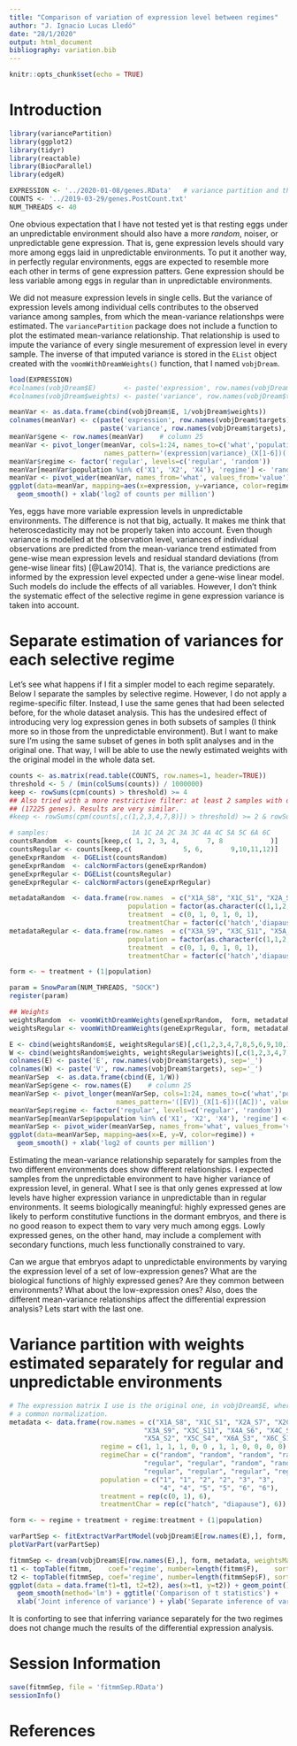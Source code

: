 ```yaml
---
title: "Comparison of variation of expression level between regimes"
author: "J. Ignacio Lucas Lledó"
date: "28/1/2020"
output: html_document
bibliography: variation.bib
---
```


```r
knitr::opts_chunk$set(echo = TRUE)
```

# Introduction

```r
library(variancePartition)
library(ggplot2)
library(tidyr)
library(reactable)
library(BiocParallel)
library(edgeR)

EXPRESSION <- '../2020-01-08/genes.RData'   # variance partition and the mixed models fitted with dream()
COUNTS <- '../2019-03-29/genes.PostCount.txt'
NUM_THREADS <- 40
```

One obvious expectation that I have not tested yet is that resting eggs under an unpredictable
environment should also have a more *random*, noiser, or unpredictable gene expression. That is,
gene expression levels should vary more among eggs laid in unpredictable environments. To put it
another way, in perfectly regular environments, eggs are expected to resemble more each other in
terms of gene expression patters. Gene expression should be less variable among eggs in regular
than in unpredictable environments.

We did not measure expression levels in single cells. But the variance of expression levels among
individual cells contributes to the observed variance among samples, from which the mean-variance
relationshps were estimated. The `variancePartition` package does not include a function to plot
the estimated mean-variance relationship. That relationship is used to impute the variance of
every single mesurement of expression level in every sample. The inverse of that imputed variance
is stored in the `EList` object created with the `voomWithDreamWeights()` function, that I
named `vobjDream`. 

```r
load(EXPRESSION)
#colnames(vobjDream$E)       <- paste('expression', row.names(vobjDream$targets), sep='_')
#colnames(vobjDream$weights) <- paste('variance', row.names(vobjDream$targets), sep='_')

meanVar <- as.data.frame(cbind(vobjDream$E, 1/vobjDream$weights))
colnames(meanVar) <- c(paste('expression', row.names(vobjDream$targets), sep='_'),
                       paste('variance', row.names(vobjDream$targets), sep='_'))
meanVar$gene <- row.names(meanVar)    # column 25
meanVar <- pivot_longer(meanVar, cols=1:24, names_to=c('what','population','hatching'),
                        names_pattern='(expression|variance)_(X[1-6])([AC])', values_to='value')
meanVar$regime <- factor('regular', levels=c('regular', 'random'))
meanVar[meanVar$population %in% c('X1', 'X2', 'X4'), 'regime'] <- 'random'
meanVar <- pivot_wider(meanVar, names_from='what', values_from='value')
ggplot(data=meanVar, mapping=aes(x=expression, y=variance, color=regime)) +
  geom_smooth() + xlab('log2 of counts per million')
```

Yes, eggs have more variable expression levels in unpredictable environments. The difference
is not that big, actually. It makes me think that heteroscedasticity may not be properly
taken into account. Even though variance is modelled at the observation level, variances of
individual observations are predicted from the mean-variance trend estimated from gene-wise
mean expression levels and residual standard deviations (from gene-wise linear fits)
[@Law2014]. That is, the variance predictions are informed by the expression level expected
under a gene-wise linear model. Such models do include the effects of all variables. However,
I don't think the systematic effect of the selective regime in gene expression variance is
taken into account.

# Separate estimation of variances for each selective regime
Let's see what happens if I fit a simpler model to each regime separately. Below I separate the
samples by selective regime. However, I do not apply a regime-specific filter. Instead, I use the
same genes that had been selected before, for the whole dataset analysis. This has the undesired
effect of introducing very log expression genes in both subsets of samples (I think more so in those
from the unpredictable environment). But I want to make sure I'm using the same subset of genes
in both split analyses and in the original one. That way, I will be able to use the newly estimated
weights with the original model in the whole data set.

```r
counts <- as.matrix(read.table(COUNTS, row.names=1, header=TRUE))
threshold <- 5 / (min(colSums(counts)) / 1000000)
keep <- rowSums(cpm(counts) > threshold) >= 4
## Also tried with a more restrictive filter: at least 2 samples with over-threshold expression levels in each subset
## (17225 genes). Results are very similar.
#keep <- rowSums(cpm(counts[,c(1,2,3,4,7,8)]) > threshold) >= 2 & rowSums(cpm(counts[,c(5,6,9,10,11,12)]) > threshold) >= 2

# samples:                     1A 1C 2A 2C 3A 3C 4A 4C 5A 5C 6A 6C
countsRandom  <- counts[keep,c( 1, 2, 3, 4,       7, 8            )]
countsRegular <- counts[keep,c(             5, 6,       9,10,11,12)]
geneExprRandom  <- DGEList(countsRandom)
geneExprRandom  <- calcNormFactors(geneExprRandom)
geneExprRegular <- DGEList(countsRegular)
geneExprRegular <- calcNormFactors(geneExprRegular)

metadataRandom  <- data.frame(row.names  = c("X1A_S8", "X1C_S1", "X2A_S7", "X2C_S5", "X4A_S6", "X4C_S12"),
                              population = factor(as.character(c(1,1,2,2,3,3)), levels=c('1','2','3')),
                              treatment  = c(0, 1, 0, 1, 0, 1),
                              treatmentChar = factor(c('hatch','diapause','hatch','diapause','hatch','diapause')))
metadataRegular <- data.frame(row.names  = c("X3A_S9", "X3C_S11", "X5A_S2", "X5C_S4", "X6A_S3", "X6C_S10"),
                              population = factor(as.character(c(1,1,2,2,3,3)), levels=c('1','2','3')),
                              treatment  = c(0, 1, 0, 1, 0, 1),
                              treatmentChar = factor(c('hatch','diapause','hatch','diapause','hatch','diapause')))

form <- ~ treatment + (1|population)

param = SnowParam(NUM_THREADS, "SOCK")
register(param)

## Weights
weightsRandom  <- voomWithDreamWeights(geneExprRandom,  form, metadataRandom)
weightsRegular <- voomWithDreamWeights(geneExprRegular, form, metadataRegular)
```

```r
E <- cbind(weightsRandom$E, weightsRegular$E)[,c(1,2,3,4,7,8,5,6,9,10,11,12)]
W <- cbind(weightsRandom$weights, weightsRegular$weights)[,c(1,2,3,4,7,8,5,6,9,10,11,12)]
colnames(E) <- paste('E', row.names(vobjDream$targets), sep='_')
colnames(W) <- paste('V', row.names(vobjDream$targets), sep='_')
meanVarSep  <- as.data.frame(cbind(E, 1/W))
meanVarSep$gene <- row.names(E)    # column 25
meanVarSep <- pivot_longer(meanVarSep, cols=1:24, names_to=c('what','population','hatching'),
                           names_pattern='([EV])_(X[1-6])([AC])', values_to='value')
meanVarSep$regime <- factor('regular', levels=c('regular', 'random'))
meanVarSep[meanVarSep$population %in% c('X1', 'X2', 'X4'), 'regime'] <- 'random'
meanVarSep <- pivot_wider(meanVarSep, names_from='what', values_from='value')
ggplot(data=meanVarSep, mapping=aes(x=E, y=V, color=regime)) +
  geom_smooth() + xlab('log2 of counts per million')
```

Estimating the mean-variance relationship separately for samples from the two different environments does
show different relationships. I expected samples from the unpredictable environment to have higher variance
of expression level, in general. What I see is that only genes expressed at low levels have higher expression
variance in unpredictable than in regular environments. It seems biologically meaningful: highly
expressed genes are likely to perform constitutive functions in the dormant embryos, and there is no good
reason to expect them to vary very much among eggs. Lowly expressed genes, on the other hand, may include
a complement with secondary functions, much less functionally constrained to vary.

Can we argue that embryos adapt to unpredictable environments by varying the expression level of a set of
low-expression genes? What are the biological functions of highly expressed genes? Are they common between
environments? What about the low-expression ones? Also, does the different mean-variance relationships affect
the differential expression analysis? Lets start with the last one.

# Variance partition with weights estimated separately for regular and unpredictable environments

```r
# The expression matrix I use is the original one, in vobjDream$E, where all samples underwent
# a common normalization.
metadata <- data.frame(row.names = c("X1A_S8", "X1C_S1", "X2A_S7", "X2C_S5",
                                  "X3A_S9", "X3C_S11", "X4A_S6", "X4C_S12",
                                  "X5A_S2", "X5C_S4", "X6A_S3", "X6C_S10"),
                       regime = c(1, 1, 1, 1, 0, 0 , 1, 1, 0, 0, 0, 0),
                       regimeChar = c("random", "random", "random", "random",
                                  "regular", "regular", "random", "random",
                                  "regular", "regular", "regular", "regular"),
                       population = c("1", "1", "2", "2", "3", "3",
                                      "4", "4", "5", "5", "6", "6"),
                       treatment = rep(c(0, 1), 6),
                       treatmentChar = rep(c("hatch", "diapause"), 6))

form <- ~ regime + treatment + regime:treatment + (1|population)

varPartSep <- fitExtractVarPartModel(vobjDream$E[row.names(E),], form, metadata, weightsMatrix=W)
plotVarPart(varPartSep)
```

```r
fitmmSep <- dream(vobjDream$E[row.names(E),], form, metadata, weightsMatrix=W)
t1 <- topTable(fitmm,    coef='regime', number=length(fitmm$F),    sort.by='none')[,'t']
t2 <- topTable(fitmmSep, coef='regime', number=length(fitmmSep$F), sort.by='none')[,'t']
ggplot(data = data.frame(t1=t1, t2=t2), aes(x=t1, y=t2)) + geom_point() +
  geom_smooth(method='lm') + ggtitle('Comparison of t statistics') +
  xlab('Joint inference of variance') + ylab('Separate inference of variance')
```

It is conforting to see that inferring variance separately for the two
regimes does not change much the results of the differential expression
analysis. 

# Session Information

```r
save(fitmmSep, file = 'fitmmSep.RData')
sessionInfo()
```
# References